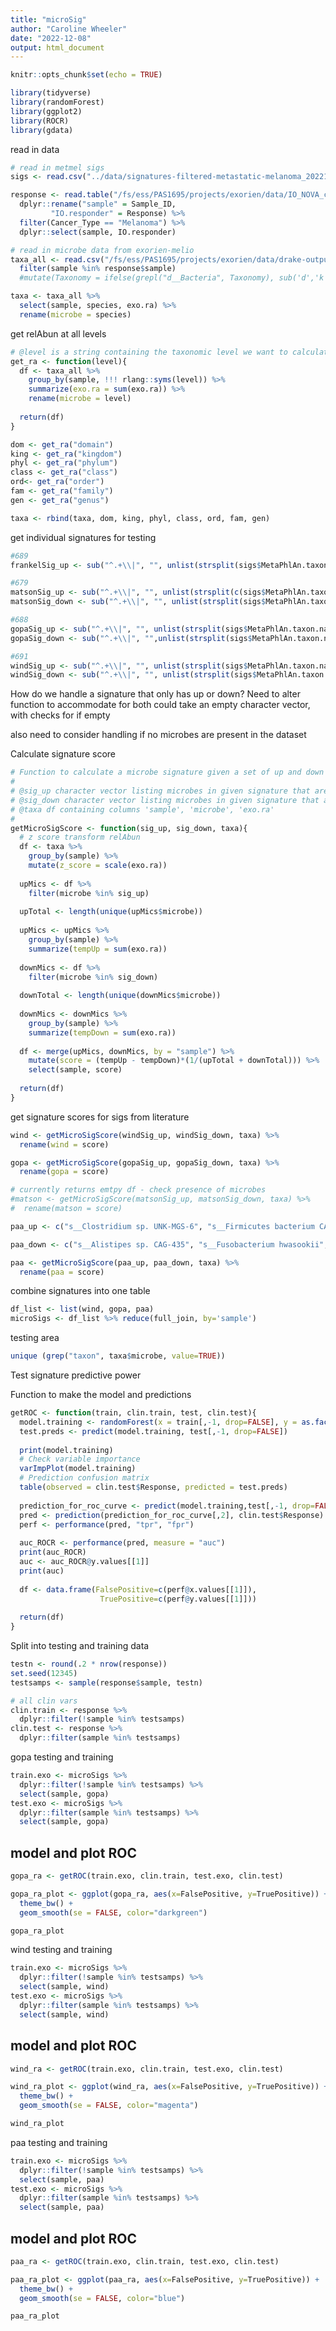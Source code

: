 ```yaml
---
title: "microSig"
author: "Caroline Wheeler"
date: "2022-12-08"
output: html_document
---
```


```r
knitr::opts_chunk$set(echo = TRUE)

library(tidyverse)
library(randomForest)
library(ggplot2)
library(ROCR)
library(gdata)
```

read in data
```r
# read in metmel sigs
sigs <- read.csv("../data/signatures-filtered-metastatic-melanoma_20221207.csv")

response <- read.table("/fs/ess/PAS1695/projects/exorien/data/IO_NOVA_clin.txt", header = TRUE) %>%
  dplyr::rename("sample" = Sample_ID,
         "IO.responder" = Response) %>%
  filter(Cancer_Type == "Melanoma") %>%
  dplyr::select(sample, IO.responder) 

# read in microbe data from exorien-melio 
taxa_all <- read.csv("/fs/ess/PAS1695/projects/exorien/data/drake-output/2022-03-16/2022-03-16_RA-with-taxonomy.csv") %>%
  filter(sample %in% response$sample)
  #mutate(Taxonomy = ifelse(grepl("d__Bacteria", Taxonomy), sub('d','k',Taxonomy), Taxonomy))

taxa <- taxa_all %>%
  select(sample, species, exo.ra) %>%
  rename(microbe = species)
```

get relAbun at all levels
```r
# @level is a string containing the taxonomic level we want to calculate relative abundances for
get_ra <- function(level){
  df <- taxa_all %>%
    group_by(sample, !!! rlang::syms(level)) %>%
    summarize(exo.ra = sum(exo.ra)) %>%
    rename(microbe = level)
  
  return(df)
}

dom <- get_ra("domain")
king <- get_ra("kingdom")
phyl <- get_ra("phylum")
class <- get_ra("class")
ord<- get_ra("order")
fam <- get_ra("family")
gen <- get_ra("genus")

taxa <- rbind(taxa, dom, king, phyl, class, ord, fam, gen)
```

get individual signatures for testing
```r
#689
frankelSig_up <- sub("^.+\\|", "", unlist(strsplit(sigs$MetaPhlAn.taxon.names[5],",")))

#679
matsonSig_up <- sub("^.+\\|", "", unlist(strsplit(c(sigs$MetaPhlAn.taxon.names[6],sigs$MetaPhlAn.taxon.names[7]), ",")))
matsonSig_down <- sub("^.+\\|", "", unlist(strsplit(sigs$MetaPhlAn.taxon.names[8],",")))

#688
gopaSig_up <- sub("^.+\\|", "", unlist(strsplit(sigs$MetaPhlAn.taxon.names[3] ,",")))
gopaSig_down <- sub("^.+\\|", "",unlist(strsplit(sigs$MetaPhlAn.taxon.names[4], ",")))

#691
windSig_up <- sub("^.+\\|", "", unlist(strsplit(sigs$MetaPhlAn.taxon.names[1] ,",")))
windSig_down <- sub("^.+\\|", "", unlist(strsplit(sigs$MetaPhlAn.taxon.names[2] ,",")))
```


How do we handle a signature that only has up or down? Need to alter function to accommodate for both
could take an empty character vector, with checks for if empty

also need to consider handling if no microbes are present in the dataset

Calculate signature score
```r
# Function to calculate a microbe signature given a set of up and down regulated microbes and the relAbun of sample data
#
# @sig_up character vector listing microbes in given signature that are up-regulated
# @sig_down character vector listing microbes in given signature that are down-regulated
# @taxa df containing columns 'sample', 'microbe', 'exo.ra'
#
getMicroSigScore <- function(sig_up, sig_down, taxa){
  # z score transform relAbun
  df <- taxa %>%
    group_by(sample) %>%
    mutate(z_score = scale(exo.ra))
  
  upMics <- df %>%
    filter(microbe %in% sig_up)
  
  upTotal <- length(unique(upMics$microbe))
  
  upMics <- upMics %>%  
    group_by(sample) %>%
    summarize(tempUp = sum(exo.ra))
  
  downMics <- df %>%
    filter(microbe %in% sig_down)
  
  downTotal <- length(unique(downMics$microbe))
  
  downMics <- downMics %>%
    group_by(sample) %>%
    summarize(tempDown = sum(exo.ra))
  
  df <- merge(upMics, downMics, by = "sample") %>%
    mutate(score = (tempUp - tempDown)*(1/(upTotal + downTotal))) %>%
    select(sample, score)
  
  return(df)
}
```

get signature scores for sigs from literature
```r
wind <- getMicroSigScore(windSig_up, windSig_down, taxa) %>%
  rename(wind = score)

gopa <- getMicroSigScore(gopaSig_up, gopaSig_down, taxa) %>%
  rename(gopa = score)

# currently returns emtpy df - check presence of microbes
#matson <- getMicroSigScore(matsonSig_up, matsonSig_down, taxa) %>%
#  rename(matson = score)

paa_up <- c("s__Clostridium sp. UNK-MGS-6", "s__Firmicutes bacterium CAG 41", "s__Coprobacillus cateniformis", "s__Clostridia bacterium UC5-1-2G4","s__Streptococcus dysgalactiae", "s__Acidaminococcus sp. HPA0509", "s__Roseburia sp.CAG-303", "s__Butyrivibrio_sp. AE2032", "s__Coprobacillus sp. 29-1", "s__Coprobacillus sp. D6")

paa_down <- c("s__Alistipes sp. CAG-435", "s__Fusobacterium hwasookii", "s__Leuconostoc sp. DORA-2", "s__Paenibacillus lentimorbus", "s__Fusobacterium sp. oral taxon 370", "s__Alcanivorax hongdengensis", "s__Arthrobacter sp. LS16", "s__Bacillus sp. 5B6", "s__Bacillus velezensis", "s__Fusobacterium sp. OBRC1")

paa <- getMicroSigScore(paa_up, paa_down, taxa) %>%
  rename(paa = score)
```

combine signatures into one table
```r
df_list <- list(wind, gopa, paa)
microSigs <- df_list %>% reduce(full_join, by='sample')
```

testing area
```r
unique (grep("taxon", taxa$microbe, value=TRUE))
```

Test signature predictive power

######## Function to make the model and predictions ######
```r
getROC <- function(train, clin.train, test, clin.test){
  model.training <- randomForest(x = train[,-1, drop=FALSE], y = as.factor(clin.train$Response))
  test.preds <- predict(model.training, test[,-1, drop=FALSE])
  
  print(model.training)
  # Check variable importance
  varImpPlot(model.training)
  # Prediction confusion matrix
  table(observed = clin.test$Response, predicted = test.preds)
  
  prediction_for_roc_curve <- predict(model.training,test[,-1, drop=FALSE],type="prob")
  pred <- prediction(prediction_for_roc_curve[,2], clin.test$Response)
  perf <- performance(pred, "tpr", "fpr")
  
  auc_ROCR <- performance(pred, measure = "auc")
  print(auc_ROCR)
  auc <- auc_ROCR@y.values[[1]]
  print(auc)
  
  df <- data.frame(FalsePositive=c(perf@x.values[[1]]),
                    TruePositive=c(perf@y.values[[1]]))
  
  return(df)
}
```

Split into testing and training data
```r
testn <- round(.2 * nrow(response))
set.seed(12345)
testsamps <- sample(response$sample, testn)

# all clin vars
clin.train <- response %>%
  dplyr::filter(!sample %in% testsamps)
clin.test <- response %>%
  dplyr::filter(sample %in% testsamps)
```

gopa testing and training
```r
train.exo <- microSigs %>%
  dplyr::filter(!sample %in% testsamps) %>%
  select(sample, gopa)
test.exo <- microSigs %>%
  dplyr::filter(sample %in% testsamps) %>%
  select(sample, gopa)
```

## model and plot ROC
```r
gopa_ra <- getROC(train.exo, clin.train, test.exo, clin.test)

gopa_ra_plot <- ggplot(gopa_ra, aes(x=FalsePositive, y=TruePositive)) + 
  theme_bw() +
  geom_smooth(se = FALSE, color="darkgreen")

gopa_ra_plot
```

wind testing and training
```r
train.exo <- microSigs %>%
  dplyr::filter(!sample %in% testsamps) %>%
  select(sample, wind)
test.exo <- microSigs %>%
  dplyr::filter(sample %in% testsamps) %>%
  select(sample, wind)
```

## model and plot ROC
```r
wind_ra <- getROC(train.exo, clin.train, test.exo, clin.test)

wind_ra_plot <- ggplot(wind_ra, aes(x=FalsePositive, y=TruePositive)) + 
  theme_bw() +
  geom_smooth(se = FALSE, color="magenta")

wind_ra_plot
```

paa testing and training
```r
train.exo <- microSigs %>%
  dplyr::filter(!sample %in% testsamps) %>%
  select(sample, paa)
test.exo <- microSigs %>%
  dplyr::filter(sample %in% testsamps) %>%
  select(sample, paa)
```

## model and plot ROC
```r
paa_ra <- getROC(train.exo, clin.train, test.exo, clin.test)

paa_ra_plot <- ggplot(paa_ra, aes(x=FalsePositive, y=TruePositive)) + 
  theme_bw() +
  geom_smooth(se = FALSE, color="blue")

paa_ra_plot
```
